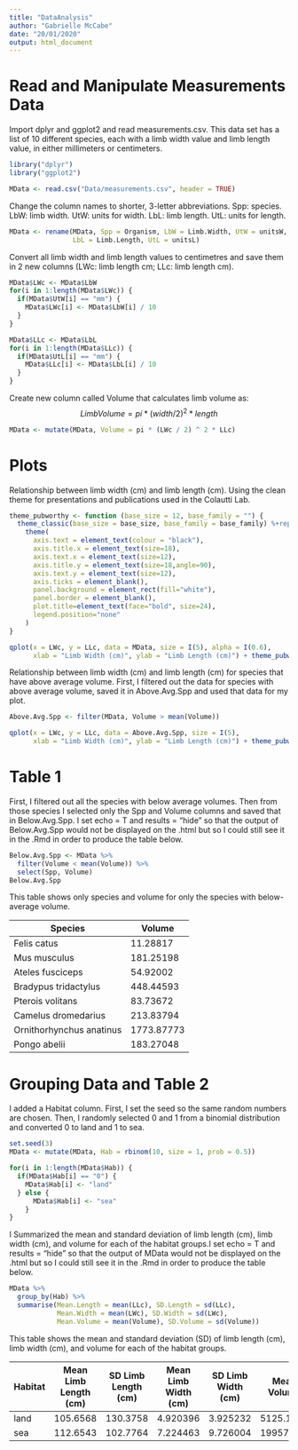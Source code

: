 ```yaml
---
title: "DataAnalysis"
author: "Gabrielle McCabe"
date: "20/01/2020"
output: html_document
---
```


# Read and Manipulate Measurements Data

Import dplyr and ggplot2 and read measurements.csv. This data set has a list of 10 different species, each with a limb width value and limb length value, in either millimeters or centimeters.

```r
library("dplyr")
library("ggplot2")

MData <- read.csv("Data/measurements.csv", header = TRUE)
```


Change the column names to shorter, 3-letter abbreviations. Spp: species. LbW: limb width. UtW: units for width. LbL: limb length. UtL: units for length. 

```r
MData <- rename(MData, Spp = Organism, LbW = Limb.Width, UtW = unitsW, 
                LbL = Limb.Length, UtL = unitsL)
```


Convert all limb width and limb length values to centimetres and save them in 2 new columns (LWc: limb length cm; LLc: limb length cm).

```r
MData$LWc <- MData$LbW
for(i in 1:length(MData$LWc)) {
  if(MData$UtW[i] == "mm") {
    MData$LWc[i] <- MData$LbW[i] / 10
  } 
}

MData$LLc <- MData$LbL 
for(i in 1:length(MData$LLc)) {
  if(MData$UtL[i] == "mm") {
    MData$LLc[i] <- MData$LbL[i] / 10
  } 
}
```


Create new column called Volume that calculates limb volume as: 
$$LimbVolume = pi * (width/2)^2 * length$$

```r
MData <- mutate(MData, Volume = pi * (LWc / 2) ^ 2 * LLc)
```


# Plots

Relationship between limb width (cm) and limb length (cm). Using the clean theme for presentations and publications used in the Colautti Lab.

```r
theme_pubworthy <- function (base_size = 12, base_family = "") {
  theme_classic(base_size = base_size, base_family = base_family) %+replace% 
    theme(
      axis.text = element_text(colour = "black"),
      axis.title.x = element_text(size=18),
      axis.text.x = element_text(size=12),
      axis.title.y = element_text(size=18,angle=90),
      axis.text.y = element_text(size=12),
      axis.ticks = element_blank(), 
      panel.background = element_rect(fill="white"),
      panel.border = element_blank(),
      plot.title=element_text(face="bold", size=24),
      legend.position="none"
    ) 
}

qplot(x = LWc, y = LLc, data = MData, size = I(5), alpha = I(0.6),
      xlab = "Limb Width (cm)", ylab = "Limb Length (cm)") + theme_pubworthy()
```


Relationship between limb width (cm) and limb length (cm) for species that have above average volume. First, I filtered out the data for species with above average volume, saved it in Above.Avg.Spp and used that data for my plot.

```r
Above.Avg.Spp <- filter(MData, Volume > mean(Volume))

qplot(x = LWc, y = LLc, data = Above.Avg.Spp, size = I(5),
      xlab = "Limb Width (cm)", ylab = "Limb Length (cm)") + theme_pubworthy()
```


# Table 1

First, I filtered out all the species with below average volumes. Then from those species I selected only the Spp and Volume columns and saved that in Below.Avg.Spp. I set echo = T and results = "hide" so that the output of Below.Avg.Spp would not be displayed on the .html but so I could still see it in the .Rmd in order to produce the table below. 

```r
Below.Avg.Spp <- MData %>% 
  filter(Volume < mean(Volume)) %>% 
  select(Spp, Volume)
Below.Avg.Spp
```


This table shows only species and volume for only the species with below-average volume.

Species | Volume
--- | ---
Felis catus | 11.28817
Mus musculus | 181.25198
Ateles fusciceps | 54.92002		
Bradypus tridactylus | 448.44593		
Pterois volitans | 83.73672		
Camelus dromedarius | 213.83794		
Ornithorhynchus anatinus | 1773.87773		
Pongo abelii | 183.27048	


# Grouping Data and Table 2

I added a Habitat column. First, I set the seed so the same random numbers are chosen. Then, I randomly selected 0 and 1 from a binomial distribution and converted 0 to land and 1 to sea. 

```r
set.seed(3)
MData <- mutate(MData, Hab = rbinom(10, size = 1, prob = 0.5))

for(i in 1:length(MData$Hab)) {
  if(MData$Hab[i] == "0") {
    MData$Hab[i] <- "land"
  } else {
      MData$Hab[i] <- "sea"
    }
}
```


I Summarized the mean and standard deviation of limb length (cm), limb width (cm), and volume for each of the habitat groups.I set echo = T and results = "hide" so that the output of MData would not be displayed on the .html but so I could still see it in the .Rmd in order to produce the table below.

```r
MData %>% 
  group_by(Hab) %>% 
  summarise(Mean.Length = mean(LLc), SD.Length = sd(LLc), 
            Mean.Width = mean(LWc), SD.Width = sd(LWc),
            Mean.Volume = mean(Volume), SD.Volume = sd(Volume))
```

This table shows the mean and standard deviation (SD) of limb length (cm), limb width (cm), and volume for each of the habitat groups. 

Habitat | Mean Limb Length (cm) | SD Limb Length (cm) | Mean Limb Width (cm) | SD Limb Width (cm) | Mean Volume | SD Volume
--- | --- | --- | --- | --- | --- | ---
land | 105.6568 | 130.3758 | 4.920396 | 3.925232 | 5125.103 | 10205.79
sea | 112.6543 | 102.7764 | 7.224463 | 9.726004 | 19957.470 | 44256.16






